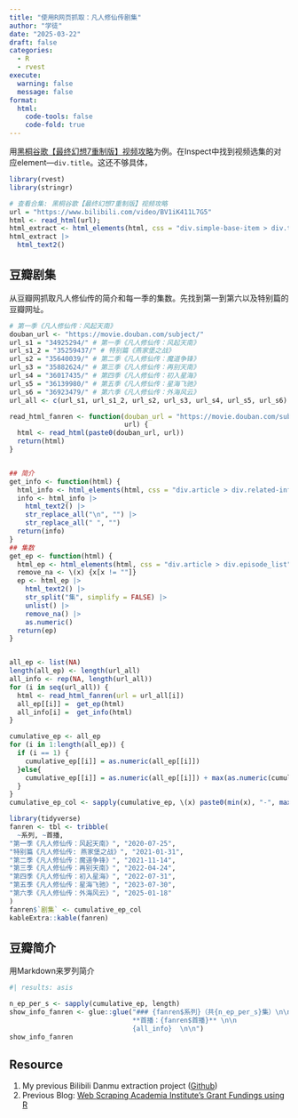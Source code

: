 ```yaml
---
title: "使用R网页抓取：凡人修仙传剧集"
author: "学徒"
date: "2025-03-22"
draft: false
categories: 
  - R
  - rvest
execute: 
  warning: false
  message: false
format: 
  html:
    code-tools: false
    code-fold: true
---
```


用[黑桐谷歌【最终幻想7重制版】视频攻略](https://www.bilibili.com/video/BV1iK411L7G5/?vd_source=84566f3ffd99685e26f9d41b7c8dff53)为例。在Inspect中找到视频选集的对应element---`div.title`。这还不够具体，

```r
library(rvest)
library(stringr)

# 查看合集: 黑桐谷歌【最终幻想7重制版】视频攻略 
url = "https://www.bilibili.com/video/BV1iK411L7G5"
html <- read_html(url);
html_extract <- html_elements(html, css = "div.simple-base-item > div.title > div.title-txt")
html_extract |> 
  html_text2() 
```

## 豆瓣剧集

从豆瓣网抓取凡人修仙传的简介和每一季的集数。先找到第一到第六以及特别篇的豆瓣网址。

```r
# 第一季《凡人修仙传：风起天南》
douban_url <- "https://movie.douban.com/subject/"
url_s1 = "34925294/" # 第一季《凡人修仙传：风起天南》
url_s1_2 = "35259437/" # 特别篇《燕家堡之战》          
url_s2 = "35640039/" # 第二季《凡人修仙传：魔道争锋》
url_s3 = "35882624/" # 第三季《凡人修仙传：再别天南》
url_s4 = "36017435/" # 第四季《凡人修仙传：初入星海》
url_s5 = "36139980/" # 第五季《凡人修仙传：星海飞驰》
url_s6 = "36923479/" # 第六季《凡人修仙传：外海风云》
url_all <- c(url_s1, url_s1_2, url_s2, url_s3, url_s4, url_s5, url_s6)

read_html_fanren <- function(douban_url = "https://movie.douban.com/subject/",
                             url) {
  html <- read_html(paste0(douban_url, url))
  return(html)
}


## 简介
get_info <- function(html) {
  html_info <- html_elements(html, css = "div.article > div.related-info")
  info <- html_info |>  
    html_text2() |> 
    str_replace_all("\n", "") |> 
    str_replace_all(" ", "")
  return(info)
}
## 集数
get_ep <- function(html) {
  html_ep <- html_elements(html, css = "div.article > div.episode_list")
  remove_na <- \(x) {x[x != ""]} 
  ep <- html_ep |> 
    html_text2() |> 
    str_split("集", simplify = FALSE) |> 
    unlist() |> 
    remove_na() |> 
    as.numeric()
  return(ep)
}


all_ep <- list(NA)
length(all_ep) <- length(url_all)
all_info <- rep(NA, length(url_all))
for (i in seq(url_all)) {
  html <- read_html_fanren(url = url_all[i]) 
  all_ep[[i]] =  get_ep(html)
  all_info[i] =  get_info(html)
}
```

```r
cumulative_ep <- all_ep
for (i in 1:length(all_ep)) {
  if (i == 1) {
    cumulative_ep[[i]] = as.numeric(all_ep[[i]])
  }else{
    cumulative_ep[[i]] = as.numeric(all_ep[[i]]) + max(as.numeric(cumulative_ep[[i-1]]))
  }
}
cumulative_ep_col <- sapply(cumulative_ep, \(x) paste0(min(x), "-", max(x)))
```

```r
library(tidyverse)
fanren <- tbl <- tribble(
  ~系列, ~首播,
"第一季《凡人修仙传：风起天南》", "2020-07-25",
"特别篇《凡人修仙传: 燕家堡之战》", "2021-01-31",
"第二季《凡人修仙传：魔道争锋》", "2021-11-14",
"第三季《凡人修仙传：再别天南》", "2022-04-24",
"第四季《凡人修仙传：初入星海》", "2022-07-31",
"第五季《凡人修仙传：星海飞驰》", "2023-07-30",
"第六季《凡人修仙传：外海风云》", "2025-01-18"
)
fanren$`剧集` <- cumulative_ep_col
kableExtra::kable(fanren)
```
## 豆瓣简介

用Markdown来罗列简介

::: macwindow
```r
#| results: asis

n_ep_per_s <- sapply(cumulative_ep, length)
show_info_fanren <- glue::glue("### {fanren$系列}（共{n_ep_per_s}集）\n\n 
                               **首播：{fanren$首播}** \n\n
                               {all_info}  \n\n")
show_info_fanren

```
:::

## Resource

1.  My previous Bilibili Danmu extraction project ([Github](https://github.com/JihongZ/Danmu_Cloud_mobile/blob/master/bilibili_api.R))
2.  Previous Blog: [Web Scraping Academia Institute's Grant Fundings using R](https://jihongzhang.org/posts/2022/2022-05-12-web-scrapping-grant-fundings-in-r/index.html)

